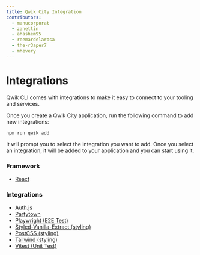 ```yaml
---
title: Qwik City Integration
contributors:
  - manucorporat
  - zanettin
  - ahashem95
  - reemardelarosa
  - the-r3aper7
  - mhevery
---
```


# Integrations

Qwik CLI comes with integrations to make it easy to connect to your tooling and services.

Once you create a Qwik City application, run the following command to add new integrations:

```shell
npm run qwik add
```

It will prompt you to select the integration you want to add. Once you select an integration, it will be added to your application and you can start using it.

### Framework

- [React](react/index.mdx)

### Integrations

- [Auth.js](authjs/index.mdx)
- [Partytown](partytown/index.mdx)
- [Playwright (E2E Test)](playwright/index.mdx)
- [Styled-Vanilla-Extract (styling)](styled-vanilla-extract/index.mdx)
- [PostCSS (styling)](postcss/index.mdx)
- [Tailwind (styling)](tailwind/index.mdx)
- [Vitest (Unit Test)](vitest/index.mdx)
